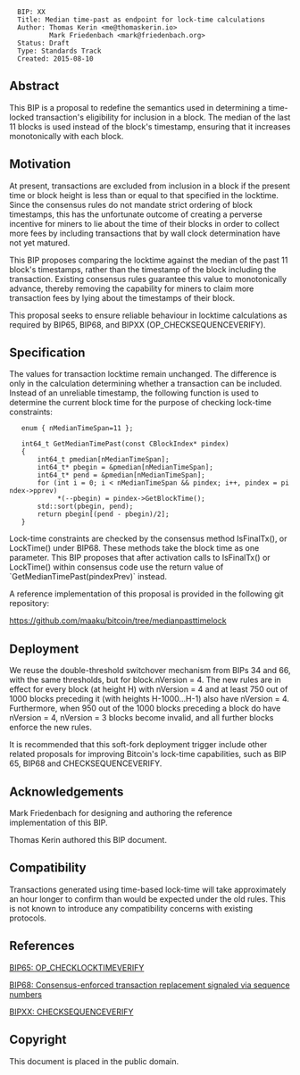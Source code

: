 <pre>
  BIP: XX
  Title: Median time-past as endpoint for lock-time calculations
  Author: Thomas Kerin <me@thomaskerin.io>
          Mark Friedenbach <mark@friedenbach.org>	
  Status: Draft
  Type: Standards Track
  Created: 2015-08-10
</pre>


==Abstract==

This BIP is a proposal to redefine the semantics used in determining a
time-locked transaction's eligibility for inclusion in a block. The
median of the last 11 blocks is used instead of the block's timestamp,
ensuring that it increases monotonically with each block.


==Motivation==

At present, transactions are excluded from inclusion in a block if the
present time or block height is less than or equal to that specified
in the locktime. Since the consensus rules do not mandate strict
ordering of block timestamps, this has the unfortunate outcome of
creating a perverse incentive for miners to lie about the time of
their blocks in order to collect more fees by including transactions
that by wall clock determination have not yet matured.

This BIP proposes comparing the locktime against the median of the
past 11 block's timestamps, rather than the timestamp of the block
including the transaction. Existing consensus rules guarantee this
value to monotonically advance, thereby removing the capability for
miners to claim more transaction fees by lying about the timestamps of
their block.

This proposal seeks to ensure reliable behaviour in locktime calculations as 
required by BIP65, BIP68, and BIPXX (OP_CHECKSEQUENCEVERIFY).


==Specification==

The values for transaction locktime remain unchanged. The difference is only in 
the calculation determining whether a transaction can be included. Instead of 
an unreliable timestamp, the following function is used to determine the current 
block time for the purpose of checking lock-time constraints:

    enum { nMedianTimeSpan=11 };
    
    int64_t GetMedianTimePast(const CBlockIndex* pindex)
    {
        int64_t pmedian[nMedianTimeSpan];
        int64_t* pbegin = &pmedian[nMedianTimeSpan];
        int64_t* pend = &pmedian[nMedianTimeSpan];
        for (int i = 0; i < nMedianTimeSpan && pindex; i++, pindex = pindex->pprev)
             *(--pbegin) = pindex->GetBlockTime();
        std::sort(pbegin, pend);
        return pbegin[(pend - pbegin)/2];
    }

Lock-time constraints are checked by the consensus method IsFinalTx(),
or LockTime() under BIP68. These methods take the block time as one
parameter. This BIP proposes that after activation calls to
IsFinalTx() or LockTime() within consensus code use the return value
of `GetMedianTimePast(pindexPrev)` instead.

A reference implementation of this proposal is provided in the
following git repository:

https://github.com/maaku/bitcoin/tree/medianpasttimelock


==Deployment==

We reuse the double-threshold switchover mechanism from BIPs 34 and 66, with the 
same thresholds, but for block.nVersion = 4. The new rules are in effect for 
every block (at height H) with nVersion = 4 and at least 750 out of 1000 blocks 
preceding it (with heights H-1000...H-1) also have nVersion = 4. Furthermore, 
when 950 out of the 1000 blocks preceding a block do have nVersion = 4, 
nVersion = 3 blocks become invalid, and all further blocks enforce the new rules.

It is recommended that this soft-fork deployment trigger include other related 
proposals for improving Bitcoin's lock-time capabilities, such as BIP 65, BIP68
and CHECKSEQUENCEVERIFY.


==Acknowledgements==

Mark Friedenbach for designing and authoring the reference
implementation of this BIP.

Thomas Kerin authored this BIP document.


==Compatibility==

Transactions generated using time-based lock-time will take
approximately an hour longer to confirm than would be expected under
the old rules. This is not known to introduce any compatibility
concerns with existing protocols.


==References==
[https://github.com/bitcoin/bips/blob/master/bip-0065.mediawiki BIP65: OP_CHECKLOCKTIMEVERIFY]

[https://github.com/bitcoin/bips/blob/master/bip-0068.mediawiki BIP68: Consensus-enforced transaction replacement signaled via sequence numbers]

[https://github.com/bitcoin/bips/blob/master/bip-00.mediawiki BIPXX: CHECKSEQUENCEVERIFY]


==Copyright==

This document is placed in the public domain.
